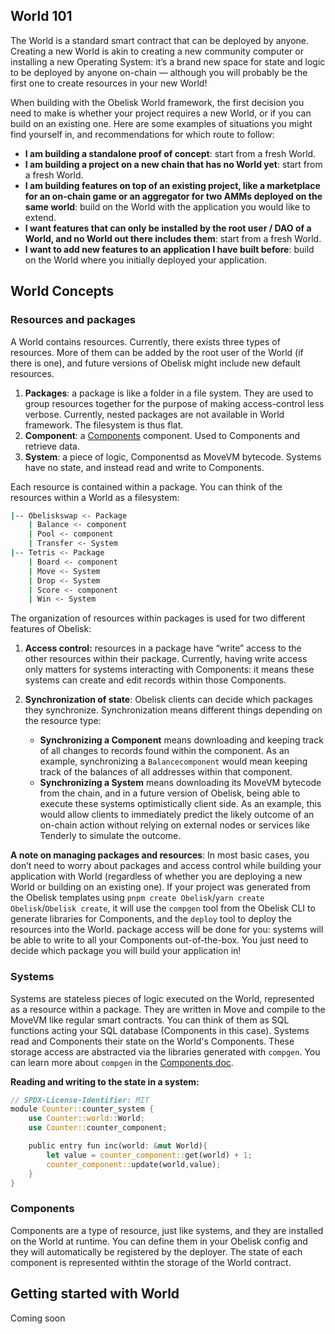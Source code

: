 ## World 101

The World is a standard smart contract that can be deployed by anyone. Creating a new World is akin to creating a new community computer or installing a new Operating System: it’s a brand new space for state and logic to be deployed by anyone on-chain — although you will probably be the first one to create resources in your new World!

When building with the Obelisk World framework, the first decision you need to make is whether your project requires a new World, or if you can build on an existing one. Here are some examples of situations you might find yourself in, and recommendations for which route to follow:

- **I am building a standalone proof of concept**: start from a fresh World.
- **I am building a project on a new chain that has no World yet**: start from a fresh World.
- **I am building features on top of an existing project, like a marketplace for an on-chain game or an aggregator for two AMMs deployed on the same world**: build on the World with the application you would like to extend.
- **I want features that can only be installed by the root user / DAO of a World, and no World out there includes them**: start from a fresh World.
- **I want to add new features to an application I have built before**: build on the World where you initially deployed your application.

## World Concepts

### Resources and packages

A World contains resources. Currently, there exists three types of resources. More of them can be added by the root user of the World (if there is one), and future versions of Obelisk might include new default resources.

1. **Packages**: a package is like a folder in a file system. They are used to group resources together for the purpose of making access-control less verbose. Currently, nested packages are not available in World framework. The filesystem is thus flat.
2. **Component**: a [Components](components) component. Used to Components and retrieve data.
3. **System**: a piece of logic, Componentsd as MoveVM bytecode. Systems have no state, and instead read and write to Components.

Each resource is contained within a package. You can think of the resources within a World as a filesystem:

```bash
|-- Obeliskswap <- Package
    | Balance <- component
    | Pool <- component
    | Transfer <- System
|-- Tetris <- Package
    | Board <- component
    | Move <- System
    | Drop <- System
    | Score <- component
    | Win <- System
```

The organization of resources within packages is used for two different features of Obelisk:

1. **Access control:** resources in a package have “write” access to the other resources within their package.
   Currently, having write access only matters for systems interacting with Components: it means these systems can create and edit records within those Components.

2. **Synchronization of state**: Obelisk clients can decide which packages they synchronize. Synchronization means different things depending on the resource type:
   - **Synchronizing a Component** means downloading and keeping track of all changes to records found within the component. As an example, synchronizing a `Balancecomponent` would mean keeping track of the balances of all addresses within that component.
   - **Synchronizing a System** means downloading its MoveVM bytecode from the chain, and in a future version of Obelisk, being able to execute these systems optimistically client side. As an example, this would allow clients to immediately predict the likely outcome of an on-chain action without relying on external nodes or services like Tenderly to simulate the outcome.

**A note on managing packages and resources**:
In most basic cases, you don’t need to worry about packages and access control while building your application with World (regardless of whether you are deploying a new World or building on an existing one). If your project was generated from the Obelisk templates using `pnpm create Obelisk`/`yarn create Obelisk`/`Obelisk create`, it will use the `compgen` tool from the Obelisk CLI to generate libraries for Components, and the `deploy` tool to deploy the resources into the World. package access will be done for you: systems will be able to write to all your Components out-of-the-box. You just need to decide which package you will build your application in!

### Systems

Systems are stateless pieces of logic executed on the World, represented as a resource within a package.
They are written in Move and compile to the MoveVM like regular smart contracts. You can think of them as SQL functions acting your SQL database (Components in this case).
Systems read and Components their state on the World's Components. These storage access are abstracted via the libraries generated with `compgen`. You can learn more about `compgen` in the [Components doc](/Components/reading-and-writing).

**Reading and writing to the state in a system:**

```rust
// SPDX-License-Identifier: MIT
module Counter::counter_system {
    use Counter::world::World;
    use Counter::counter_component;

    public entry fun inc(world: &mut World){
        let value = counter_component::get(world) + 1;
        counter_component::update(world,value);
    }
}
```

### Components

Components are a type of resource, just like systems, and they are installed on the World at runtime. You can define them in your Obelisk config and they will automatically be registered by the deployer.
The state of each component is represented withtin the storage of the World contract.

## Getting started with World
Coming soon